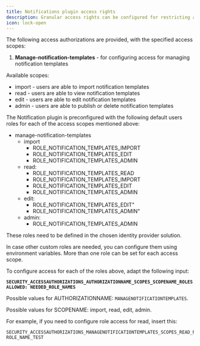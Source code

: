 ```yaml
---
title: Notifications plugin access rights
description: Granular access rights can be configured for restricting access to the Notification plugin component.
icon: lock-open
---
```


The following access authorizations are provided, with the specified access scopes:

1. **Manage-notification-templates** - for configuring access for managing notification templates

Available scopes:

* import - users are able to import notification templates
* read - users are able to view notification templates
* edit - users are able to edit notification templates
* admin - users are able to publish or delete notification templates

The Notification plugin is preconfigured with the following default users roles for each of the access scopes mentioned above:

* manage-notification-templates
  * import
    * ROLE_NOTIFICATION_TEMPLATES_IMPORT
    * ROLE_NOTIFICATION_TEMPLATES_EDIT
    * ROLE_NOTIFICATION_TEMPLATES_ADMIN
  * read:
    * ROLE_NOTIFICATION_TEMPLATES_READ
    * ROLE_NOTIFICATION_TEMPLATES_IMPORT
    * ROLE_NOTIFICATION_TEMPLATES_EDIT
    * ROLE_NOTIFICATION_TEMPLATES_ADMIN
  * edit:
    * ROLE_NOTIFICATION_TEMPLATES_EDIT"
    * ROLE_NOTIFICATION_TEMPLATES_ADMIN"
  * admin:
    * ROLE_NOTIFICATION_TEMPLATES_ADMIN

<Warning>
These roles need to be defined in the chosen identity provider solution.
</Warning>

In case other custom roles are needed, you can configure them using environment variables. More than one role can be set for each access scope.

To configure access for each of the roles above, adapt the following input:

**`SECURITY_ACCESSAUTHORIZATIONS_AUTHORIZATIONNAME_SCOPES_SCOPENAME_ROLESALLOWED: NEEDED_ROLE_NAMES`**

Possible values for AUTHORIZATIONNAME: `MANAGENOTIFICATIONTEMPLATES`.

Possible values for SCOPENAME: import, read, edit, admin.

For example, if you need to configure role access for read, insert this:

```
SECURITY_ACCESSAUTHORIZATIONS_MANAGENOTIFICATIONTEMPLATES_SCOPES_READ_ROLESALLOWED: ROLE_NAME_TEST
```

